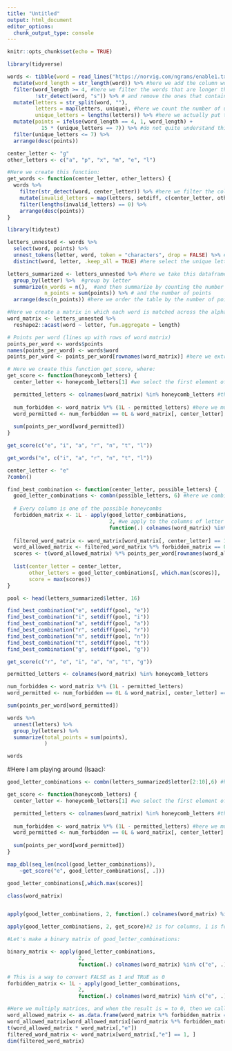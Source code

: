 ```yaml
---
title: "Untitled"
output: html_document
editor_options: 
  chunk_output_type: console
---
```


```r
knitr::opts_chunk$set(echo = TRUE)
```

```r
library(tidyverse)

words <- tibble(word = read_lines("https://norvig.com/ngrams/enable1.txt")) %>%
  mutate(word_length = str_length(word)) %>% #here we add the column word_length, where we count the number of letters for each word
  filter(word_length >= 4, #here we filter the words that are longer than 4
         !str_detect(word, "s")) %>% # and remove the ones that contain the letter s
  mutate(letters = str_split(word, ""),
         letters = map(letters, unique), #here we count the number of unique letters
         unique_letters = lengths(letters)) %>% #here we actually put the number of unique letters
  mutate(points = ifelse(word_length == 4, 1, word_length) +
           15 * (unique_letters == 7)) %>% #do not quite understand this function
  filter(unique_letters <= 7) %>%
  arrange(desc(points))

center_letter <- "g"
other_letters <- c("a", "p", "x", "m", "e", "l")

#Here we create this function:
get_words <- function(center_letter, other_letters) {
  words %>%
    filter(str_detect(word, center_letter)) %>% #here we filter the column word by center_letter with the letter g.
    mutate(invalid_letters = map(letters, setdiff, c(center_letter, other_letters))) %>% #here we apply the function setdiff between the variables (columns) center_letter and other_letters. The function setdiff takes the elements of the first column that do not appear in the second column. 
    filter(lengths(invalid_letters) == 0) %>%
    arrange(desc(points))
}

library(tidytext)

letters_unnested <- words %>%
  select(word, points) %>%
  unnest_tokens(letter, word, token = "characters", drop = FALSE) %>% #here we spell out each word and name each row with the word that is being spelt.
  distinct(word, letter, .keep_all = TRUE) #here select the unique letters.

letters_summarized <- letters_unnested %>% #here we take this dataframe
  group_by(letter) %>%  #group by letter
  summarize(n_words = n(),  #and then summarize by counting the number of letters
            n_points = sum(points)) %>% # and the number of points
  arrange(desc(n_points)) #here we order the table by the number of points
```

```r

#Here we create a matrix in which each word is matched across the alphabet, so it is able to count the specific letters each word contains:
word_matrix <- letters_unnested %>%
  reshape2::acast(word ~ letter, fun.aggregate = length)

# Points per word (lines up with rows of word matrix)
points_per_word <- words$points
names(points_per_word) <- words$word
points_per_word <- points_per_word[rownames(word_matrix)] #here we extract the points per word based on the rownames of word_matrix

# Here we create this function get_score, where:
get_score <- function(honeycomb_letters) {
  center_letter <- honeycomb_letters[1] #we select the first element of this vector.

  permitted_letters <- colnames(word_matrix) %in% honeycomb_letters #then we select the colnames of the word_matrix that match honeycomb_letters
  
  num_forbidden <- word_matrix %*% (1L - permitted_letters) #here we multiply matrices with the symbol %*%. I am not quite sure what 1L means. 
  word_permitted <- num_forbidden == 0L & word_matrix[, center_letter] == 1L 
  
  sum(points_per_word[word_permitted])
}

get_score(c("e", "i", "a", "r", "n", "t", "l"))

get_words("e", c("i", "a", "r", "n", "t", "l"))
```

```r
center_letter <- "e"
?combn()

find_best_combination <- function(center_letter, possible_letters) {
  good_letter_combinations <- combn(possible_letters, 6) #here we combine all letter, 6 at a time.
  
  # Every column is one of the possible honeycombs
  forbidden_matrix <- 1L - apply(good_letter_combinations,
                                 2, #we apply to the columns of letter combinations dataset the following function, which basically takes the colnames of word_matrix that matches the center_letter
                                 function(.) colnames(word_matrix) %in% c(center_letter, .))
  
  filtered_word_matrix <- word_matrix[word_matrix[, center_letter] == 1, ] #here we select the rows of word_matrix of the center_letter that are equal to 1. 
  word_allowed_matrix <- filtered_word_matrix %*% forbidden_matrix == 0
  scores <- t(word_allowed_matrix) %*% points_per_word[rownames(word_allowed_matrix)] #here we transpose the word_allowed_matrix created earlier and multiply to the points_per_word.
  
  list(center_letter = center_letter,
       other_letters = good_letter_combinations[, which.max(scores)],
       score = max(scores))
}

pool <- head(letters_summarized$letter, 16)

find_best_combination("e", setdiff(pool, "e"))
find_best_combination("i", setdiff(pool, "i"))
find_best_combination("a", setdiff(pool, "a"))
find_best_combination("r", setdiff(pool, "r"))
find_best_combination("n", setdiff(pool, "n"))
find_best_combination("t", setdiff(pool, "t"))
find_best_combination("g", setdiff(pool, "g"))

get_score(c("r", "e", "i", "a", "n", "t", "g"))
```

```r
permitted_letters <- colnames(word_matrix) %in% honeycomb_letters

num_forbidden <- word_matrix %*% (1L - permitted_letters)
word_permitted <- num_forbidden == 0L & word_matrix[, center_letter] == 1L

sum(points_per_word[word_permitted])
```


```r
words %>%
  unnest(letters) %>%
  group_by(letters) %>%
  summarize(total_points = sum(points),
            )
```

```r
words
```

#Here I am playing around (Isaac):
```r
good_letter_combinations <- combn(letters_summarized$letter[2:10],6) #here we combine letter 2 to 10, by 6, all possible combinations. 

get_score <- function(honeycomb_letters) {
  center_letter <- honeycomb_letters[1] #we select the first element of this vector.

  permitted_letters <- colnames(word_matrix) %in% honeycomb_letters #then we select the colnames of the word_matrix that match honeycomb_letters
  
  num_forbidden <- word_matrix %*% (1L - permitted_letters) #here we multiply matrices with the symbol %*%. I am not quite sure what 1L means. 
  word_permitted <- num_forbidden == 0L & word_matrix[, center_letter] == 1L 
  
  sum(points_per_word[word_permitted])
}

map_dbl(seq_len(ncol(good_letter_combinations)),
    ~get_score("e", good_letter_combinations[, .]))

good_letter_combinations[,which.max(scores)]

class(word_matrix)


apply(good_letter_combinations, 2, function(.) colnames(word_matrix) %in% c(center_letter, .))

apply(good_letter_combinations, 2, get_score)#2 is for columns, 1 is for rows

#Let's make a binary matrix of good_letter_combinations:

binary_matrix <- apply(good_letter_combinations,
                       2,
                       function(.) colnames(word_matrix) %in% c("e", .))

# This is a way to convert FALSE as 1 and TRUE as 0
forbidden_matrix <- 1L - apply(good_letter_combinations,
                       2,
                       function(.) colnames(word_matrix) %in% c("e", .)) 

#Here we multiply matrices, and when the result is = to 0, then we call that word_forbidden_matrix
word_allowed_matrix <- as.data.frame(word_matrix %*% forbidden_matrix == 0)
word_allowed_matrix[word_allowed_matrix[(word_matrix %*% forbidden_matrix) == 0],]
t(word_allowed_matrix * word_matrix[,"e"])
filtered_word_matrix <- word_matrix[word_matrix[,"e"] == 1, ]
dim(filtered_word_matrix)



```



